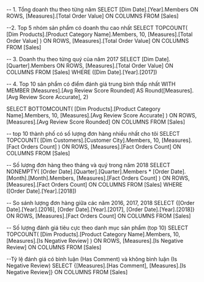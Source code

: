 ﻿-- 1. Tổng doanh thu theo từng năm
SELECT 
  [Dim Date].[Year].Members ON ROWS,
  [Measures].[Total Order Value] ON COLUMNS
FROM [Sales]

--2. Top 5 nhóm sản phẩm có doanh thu cao nhất
SELECT 
  TOPCOUNT(
    [Dim Products].[Product Category Name].Members,
    10,
    [Measures].[Total Order Value]
  ) ON ROWS,
  [Measures].[Total Order Value] ON COLUMNS
FROM [Sales]


-- 3. Doanh thu theo từng quý của năm 2017
SELECT 
  [Dim Date].[Quarter].Members ON ROWS,
  [Measures].[Total Order Value] ON COLUMNS
FROM [Sales]
WHERE ([Dim Date].[Year].[2017])

-- 4. Top 10 sản phẩm có điểm đánh giá trung bình thấp nhất
WITH 
MEMBER [Measures].[Avg Review Score Rounded] AS
    Round([Measures].[Avg Review Score Accurate], 2)

SELECT 
  BOTTOMCOUNT(
    [Dim Products].[Product Category Name].Members,
    10,
    [Measures].[Avg Review Score Accurate]
  ) ON ROWS,
  [Measures].[Avg Review Score Rounded] ON COLUMNS
FROM [Sales]

--  top 10 thành phố có số lượng đơn hàng nhiều nhất cho tôi
SELECT
  TOPCOUNT(
    [Dim Customers].[Customer City].Members,
    10,
    [Measures].[Fact Orders Count]
  ) ON ROWS,
  [Measures].[Fact Orders Count] ON COLUMNS
FROM [Sales]


--  Số lượng đơn hàng theo tháng và quý trong năm 2018
SELECT
  NONEMPTY(
    [Order Date].[Quarter].[Quarter].Members * [Order Date].[Month].[Month].Members,
    [Measures].[Fact Orders Count]
  ) ON ROWS,
  [Measures].[Fact Orders Count] ON COLUMNS
FROM [Sales]
WHERE ([Order Date].[Year].[2018])


-- So sánh lượng đơn hàng giữa các năm 2016, 2017, 2018
SELECT
  {[Order Date].[Year].[2016], [Order Date].[Year].[2017], [Order Date].[Year].[2018]} ON ROWS,
  [Measures].[Fact Orders Count] ON COLUMNS
FROM [Sales]

-- Số lượng đánh giá tiêu cực theo danh mục sản phẩm (top 10)
SELECT
  TOPCOUNT(
    [Dim Products].[Product Category Name].Members,
    10,
    [Measures].[Is Negative Review]
  ) ON ROWS,
  [Measures].[Is Negative Review] ON COLUMNS
FROM [Sales]


--Tỷ lệ đánh giá có bình luận (Has Comment) và không bình luận (Is Negative Review)
 SELECT
  {[Measures].[Has Comment], [Measures].[Is Negative Review]} ON COLUMNS
FROM [Sales]
